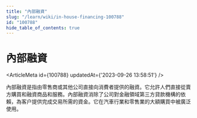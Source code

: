 ```yaml
---
title: "內部融資"
slug: "/learn/wiki/in-house-financing-100788"
id: "100788"
hide_table_of_contents: true
---
```



# 內部融資

<ArticleMeta id={100788} updatedAt={'2023-09-26 13:58:51'} />
<div className='border-solid border-b border-t-0 my-4 border-[var(--ifm-color-gray-300)]' />

內部融資是指由零售商或其他公司直接向消費者提供的融資。它允許人們直接從賣方購買和融資商品和服務。內部融資消除了公司對金融領域第三方貸款機構的依賴，為客户提供完成交易所需的資金。它在汽車行業和零售業的大額購買中被廣泛使用。
